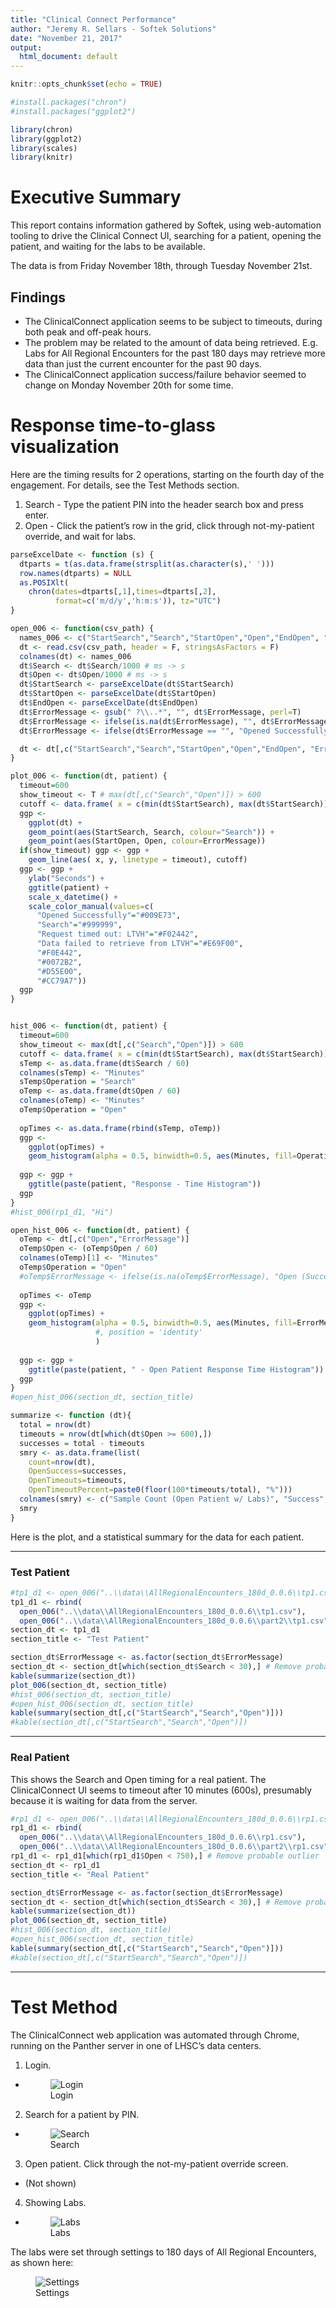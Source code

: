 ```yaml
---
title: "Clinical Connect Performance"
author: "Jeremy R. Sellars - Softek Solutions"
date: "November 21, 2017"
output:
  html_document: default
---
```


```r
knitr::opts_chunk$set(echo = TRUE)

#install.packages("chron")
#install.packages("ggplot2")

library(chron)
library(ggplot2)
library(scales)
library(knitr)
```

# Executive Summary

This report contains information gathered by Softek, using web-automation tooling to drive the Clinical Connect UI, searching for a patient, opening the patient, and waiting for the labs to be available.

The data is from Friday November 18th, through Tuesday November 21st.

## Findings

* The ClinicalConnect application seems to be subject to timeouts, during both peak and off-peak hours.
* The problem may be related to the amount of data being retrieved.  E.g. Labs for All Regional Encounters for the past 180 days may retrieve more data than just the current encounter for the past 90 days.
* The ClinicalConnect application success/failure behavior seemed to change on Monday November 20th for some time.

\pagebreak

# Response time-to-glass visualization

Here are the timing results for 2 operations, starting on the fourth day of the engagement.  For details, see the Test Methods section.

1. Search - Type the patient PIN into the header search box and press enter.
2. Open - Click the patient's row in the grid, click through not-my-patient override, and wait for labs.

```r

parseExcelDate <- function (s) {
  dtparts = t(as.data.frame(strsplit(as.character(s),' ')))
  row.names(dtparts) = NULL
  as.POSIXlt(
    chron(dates=dtparts[,1],times=dtparts[,2],
          format=c('m/d/y','h:m:s')), tz="UTC")
}

open_006 <- function(csv_path) {
  names_006 <- c("StartSearch","Search","StartOpen","Open","EndOpen", "screenshot", "ErrorMessage", "Blank1", "Blank")
  dt <- read.csv(csv_path, header = F, stringsAsFactors = F)
  colnames(dt) <- names_006
  dt$Search <- dt$Search/1000 # ms -> s
  dt$Open <- dt$Open/1000 # ms -> s
  dt$StartSearch <- parseExcelDate(dt$StartSearch)
  dt$StartOpen <- parseExcelDate(dt$StartOpen)
  dt$EndOpen <- parseExcelDate(dt$EndOpen)
  dt$ErrorMessage <- gsub(" ?\\..*", "", dt$ErrorMessage, perl=T)
  dt$ErrorMessage <- ifelse(is.na(dt$ErrorMessage), "", dt$ErrorMessage)
  dt$ErrorMessage <- ifelse(dt$ErrorMessage == "", "Opened Successfully", dt$ErrorMessage)

  dt <- dt[,c("StartSearch","Search","StartOpen","Open","EndOpen", "ErrorMessage")]
}

plot_006 <- function(dt, patient) {
  timeout=600
  show_timeout <- T # max(dt[,c("Search","Open")]) > 600
  cutoff <- data.frame( x = c(min(dt$StartSearch), max(dt$StartSearch)), y = timeout, timeout = factor(timeout))
  ggp <-
    ggplot(dt) +
    geom_point(aes(StartSearch, Search, colour="Search")) +
    geom_point(aes(StartOpen, Open, colour=ErrorMessage))
  if(show_timeout) ggp <- ggp +
    geom_line(aes( x, y, linetype = timeout), cutoff)
  ggp <- ggp + 
    ylab("Seconds") +
    ggtitle(patient) +
    scale_x_datetime() +
    scale_color_manual(values=c(
      "Opened Successfully"="#009E73",
      "Search"="#999999",
      "Request timed out: LTVH"="#F02442",
      "Data failed to retrieve from LTVH"="#E69F00",
      "#F0E442",
      "#0072B2",
      "#D55E00",
      "#CC79A7"))
  ggp
}


hist_006 <- function(dt, patient) {
  timeout=600
  show_timeout <- max(dt[,c("Search","Open")]) > 600
  cutoff <- data.frame( x = c(min(dt$StartSearch), max(dt$StartSearch)), y = timeout, timeout = factor(timeout))
  sTemp <- as.data.frame(dt$Search / 60)
  colnames(sTemp) <- "Minutes"
  sTemp$Operation = "Search"
  oTemp <- as.data.frame(dt$Open / 60)
  colnames(oTemp) <- "Minutes"
  oTemp$Operation = "Open"
  
  opTimes <- as.data.frame(rbind(sTemp, oTemp))
  ggp <-
    ggplot(opTimes) +
    geom_histogram(alpha = 0.5, binwidth=0.5, aes(Minutes, fill=Operation, color=Operation), position = 'identity')
  
  ggp <- ggp + 
    ggtitle(paste(patient, "Response - Time Histogram"))
  ggp
}
#hist_006(rp1_d1, "Hi")

open_hist_006 <- function(dt, patient) {
  oTemp <- dt[,c("Open","ErrorMessage")]
  oTemp$Open <- (oTemp$Open / 60)
  colnames(oTemp)[1] <- "Minutes"
  oTemp$Operation = "Open"
  #oTemp$ErrorMessage <- ifelse(is.na(oTemp$ErrorMessage), "Open (Success)",oTemp$ErrorMessage)
  
  opTimes <- oTemp
  ggp <-
    ggplot(opTimes) +
    geom_histogram(alpha = 0.5, binwidth=0.5, aes(Minutes, fill=ErrorMessage, color=ErrorMessage)
                   #, position = 'identity'
                   )
  
  ggp <- ggp + 
    ggtitle(paste(patient, " - Open Patient Response Time Histogram"))
  ggp
}
#open_hist_006(section_dt, section_title)

summarize <- function (dt){
  total = nrow(dt)
  timeouts = nrow(dt[which(dt$Open >= 600),])
  successes = total - timeouts
  smry <- as.data.frame(list(
    count=nrow(dt),
    OpenSuccess=successes,
    OpenTimeouts=timeouts,
    OpenTimeoutPercent=paste0(floor(100*timeouts/total), "%")))
  colnames(smry) <- c("Sample Count (Open Patient w/ Labs)", "Success", "Timeout", "Timeout %")
  smry
}
```

Here is the plot, and a statistical summary for the data for each patient.

-------------

\pagebreak

### Test Patient

```r

#tp1_d1 <- open_006("..\\data\\AllRegionalEncounters_180d_0.0.6\\tp1.csv")
tp1_d1 <- rbind(
  open_006("..\\data\\AllRegionalEncounters_180d_0.0.6\\tp1.csv"),
  open_006("..\\data\\AllRegionalEncounters_180d_0.0.6\\part2\\tp1.csv"))
section_dt <- tp1_d1
section_title <- "Test Patient"

section_dt$ErrorMessage <- as.factor(section_dt$ErrorMessage)
section_dt <- section_dt[which(section_dt$Search < 30),] # Remove probable outlier/automation mistake
kable(summarize(section_dt))
plot_006(section_dt, section_title)
#hist_006(section_dt, section_title)
#open_hist_006(section_dt, section_title)
kable(summary(section_dt[,c("StartSearch","Search","Open")]))
#kable(section_dt[,c("StartSearch","Search","Open")])
```

-------------

\pagebreak

### Real Patient

This shows the Search and Open timing for a real patient.  The ClinicalConnect UI seems to timeout after 10 minutes (600s), presumably because it is waiting for data from the server.

```r

#rp1_d1 <- open_006("..\\data\\AllRegionalEncounters_180d_0.0.6\\rp1.csv")
rp1_d1 <- rbind(
  open_006("..\\data\\AllRegionalEncounters_180d_0.0.6\\rp1.csv"),
  open_006("..\\data\\AllRegionalEncounters_180d_0.0.6\\part2\\rp1.csv"))
rp1_d1 <- rp1_d1[which(rp1_d1$Open < 750),] # Remove probable outlier
section_dt <- rp1_d1
section_title <- "Real Patient"

section_dt$ErrorMessage <- as.factor(section_dt$ErrorMessage)
section_dt <- section_dt[which(section_dt$Search < 30),] # Remove probable outlier/automation mistake
kable(summarize(section_dt))
plot_006(section_dt, section_title)
#hist_006(section_dt, section_title)
#open_hist_006(section_dt, section_title)
kable(summary(section_dt[,c("StartSearch","Search","Open")]))
#kable(section_dt[,c("StartSearch","Search","Open")])
```

----------

\pagebreak

# Test Method

The ClinicalConnect web application was automated through Chrome, running on the Panther server in one of LHSC's data centers.

1. Login.
  * ![Login](..\\data\\AllRegionalEncounters_180d\\tp.0.login.11-17-2017 14-56-05.png)
2. Search for a patient by PIN.
  * ![Search](..\\data\\AllRegionalEncounters_180d\\tp.1.patients.11-17-2017 14-56-05.png)
3. Open patient.  Click through the not-my-patient override screen.
  * (Not shown)
4. Showing Labs.
  * ![Labs](..\\data\\AllRegionalEncounters_180d\\tp.3.labs.11-17-2017 14-56-05.png)

The labs were set through settings to 180 days of All Regional Encounters, as shown here:

![Settings](..\\data\\AllRegionalEncounters_180d\\AllRegionalEncounters_180d.png)
